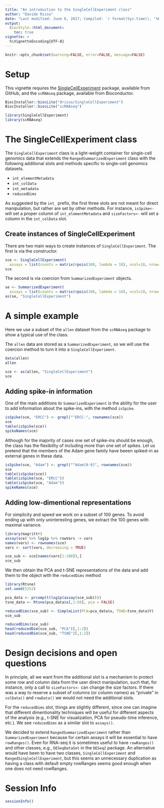 ```yaml
---
title: "An introduction to the SingleCellExperiment class"
author: "Davide Risso"
date: "Last modified: June 6, 2017; Compiled: `r format(Sys.time(), '%B %d, %Y')`"
output:
  BiocStyle::html_document:
    toc: true
vignette: >
  %\VignetteEncoding{UTF-8}
---
```


<!--
%\VignetteEngine{knitr::rmarkdown}
%\VignetteIndexEntry{SingleCellExperiment Vignette}
-->

```r
knitr::opts_chunk$set(warning=FALSE, error=FALSE, message=FALSE)
```

# Setup

This vignette requires the [SingleCellExperiment](https://github.com/drisso/SingleCellExperiment) package,
available from GitHub, and the `scRNAseq` package, available from Bioconductor.

```r
BiocInstaller::biocLite("drisso/SingleCellExperiment")
BiocInstaller::biocLite("scRNAseq")
```

```r
library(SingleCellExperiment)
library(scRNAseq)
```

# The SingleCellExperiment class

The `SingleCellExperiment` class is a light-weight container for single-cell 
genomics data that extends the `RangedSummarizedExperiment` class with the following
additional slots and methods specific to single-cell genomics datasets.

* `int_elementMetadata` 
* `int_colData`
* `int_metadata`
* `reducedDims`

As suggested by the `int_` prefix, the first three slots are not meant for direct
manipulation, but rather are set by other methods. For instance, `isSpike<-` will
set a proper column of `int_elementMetadata` and `sizeFactors<-` will set a 
column in the `int_colData` slot.

## Create instances of SingleCellExperiment

There are two main ways to create instances of `SingleCellExperiment`. The first
is via the constructor.

```r
sce <- SingleCellExperiment(
  assays = list(counts = matrix(rpois(100, lambda = 10), ncol=10, nrow=10)))
sce
```

The second is via coercion from `SummarizedExperiment` objects.

```r
se <- SummarizedExperiment(
  assays = list(counts = matrix(rpois(100, lambda = 10), ncol=10, nrow=10)))
as(se, "SingleCellExperiment")
```

# A simple example

Here we use a subset of the `allen` dataset from the `scRNAseq` package to
show a typical use of the class.

The `allen` data are stored as a `SummarizedExperiment`, so we will use the
coercion method to turn it into a `SingleCellExperiment`.

```r
data(allen)
allen

sce <- as(allen, "SingleCellExperiment")
sce
```

## Adding spike-in information

One of the main additions to `SummarizedExperiment` is the ability for the user
to add information about the spike-ins, with the method `isSpike`.

```r
isSpike(sce, "ERCC") <- grepl("^ERCC-", rownames(sce))
sce
table(isSpike(sce))
spikeNames(sce)
```

Although for the majority of cases one set of spike-ins should be enough, the
class has the flexibility of including more than one set of spikes.
Let us pretend that the members of the Adam gene family have beeen spiked-in as
external genes in these data.

```r
isSpike(sce, "Adam") <- grepl("^Adam[0-9]", rownames(sce))
sce
table(isSpike(sce))
table(isSpike(sce, "ERCC"))
table(isSpike(sce, "Adam"))
spikeNames(sce)
```

## Adding low-dimentional representations

For simplicity and speed we work on a subset of 100 genes. To avoid
ending up with only uninteresting genes, we extract the 100 genes with maximal 
variance.

```r
library(magrittr)
assay(sce) %>% log1p %>% rowVars -> vars
names(vars) <- rownames(sce)
vars <- sort(vars, decreasing = TRUE)

sce_sub <- sce[names(vars[1:100]),]
sce_sub
```

We then obtain the PCA and t-SNE representations of the data and add them to the
object with the `reducedDims` method

```r
library(Rtsne)
set.seed(5252)

pca_data <- prcomp(t(log1p(assay(sce_sub))))
tsne_data <- Rtsne(pca_data$x[,1:50], pca = FALSE)

reducedDims(sce_sub) <- SimpleList(PCA=pca_data$x, TSNE=tsne_data$Y)
sce_sub

reducedDims(sce_sub)
head(reducedDim(sce_sub, "PCA")[,1:2])
head(reducedDim(sce_sub, "TSNE")[,1:2])
```

# Design decisions and open questions

In principle, all we want from the additional slot is a mechanism to protect
some row and column data from the user direct manipulation, such that, for
instance, only a call to `sizeFactors<-` can change the size factors.
If there was a way to reserve a subset of columns (or column names) as "private"
in `colData()` and `rowData()` we would not need the additional slots.

For the `reducedDims` slot, things are slightly different, since one can imagine
that different dimentionality techniques will be useful for different aspects
of the analysis (e.g., t-SNE for visualization, PCA for pseudo-time inference,
etc.). We see `reducedDims` as a similar slot to `assays()`.

We decided to extend `RangedSummarizedExperiment` rather than `SummarizedExperiment`
because for certain assays it will be essential to have `rowRanges()`. Even for
RNA-seq it is sometimes useful to have `rowRanges()` and other classes, e.g.,
`DESeqDataSet` in the `DESeq2` package.
An alternative would have been to have two classes, `SingleCellExperiment` and
`RangedSingleCellExperiment`, but this seems an unnecessary duplication as
having a class with default empty rowRanges seems good enough when one does not
need rowRanges.

# Session Info

```r
sessionInfo()
```
